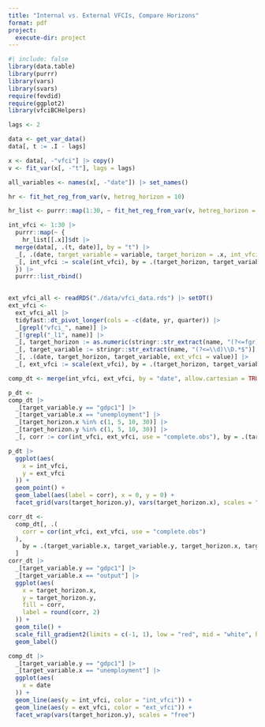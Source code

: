 ```yaml
---
title: "Internal vs. External VFCIs, Compare Horizons"
format: pdf
project:
  execute-dir: project
---
```


```r
#| include: false
library(data.table)
library(purrr)
library(vars)
library(svars)
require(fevdid)
require(ggplot2)
library(vfciBCHelpers)
```

```r
lags <- 2

data <- get_var_data()
data[, t := .I - lags]

x <- data[, -"vfci"] |> copy()
v <- fit_var(x[, -"t"], lags = lags)

all_variables <- names(x[, -"date"]) |> set_names()

hr <- fit_het_reg_from_var(v, hetreg_horizon = 10)

hr_list <- purrr::map(1:30, ~ fit_het_reg_from_var(v, hetreg_horizon = .x)) 

int_vfci <- 1:30 |>
  purrr::map(~ {
    hr_list[[.x]]$dt |>
  merge(data[, .(t, date)], by = "t") |>
  _[, .(date, target_variable = variable, target_horizon = .x, int_vfci = log_var_fitted)]|>
  _[, int_vfci := scale(int_vfci), by = .(target_horizon, target_variable)]
  }) |>
  purrr::list_rbind()
  

```

```r
ext_vfci_all <- readRDS("./data/vfci_data.rds") |> setDT()
ext_vfci <-
  ext_vfci_all |>
  tidyfast::dt_pivot_longer(cols = -c(date, yr, quarter)) |>
  _[grepl("vfci_", name)] |>
  _[!grepl("_l1", name)] |>
  _[, target_horizon := as.numeric(stringr::str_extract(name, "(?<=fgr)\\d{1,2}")) ] |>
  _[, target_variable := stringr::str_extract(name, "(?<=\\d)\\D.*$")] |>
  _[, .(date, target_horizon, target_variable, ext_vfci = value)] |>
  _[, ext_vfci := scale(ext_vfci), by = .(target_horizon, target_variable)]
```


```r
comp_dt <- merge(int_vfci, ext_vfci, by = "date", allow.cartesian = TRUE)

p_dt <-
comp_dt |>
  _[target_variable.y == "gdpc1"] |>
  _[target_variable.x == "unemployment"] |>
  _[target_horizon.x %in% c(1, 5, 10, 30)] |>
  _[target_horizon.y %in% c(1, 5, 10, 30)] |>
  _[, corr := cor(int_vfci, ext_vfci, use = "complete.obs"), by = .(target_variable.x, target_horizon.y, target_horizon.x, target_horizon.y)]

p_dt |>
  ggplot(aes(
    x = int_vfci,
    y = ext_vfci
  )) +
  geom_point() + 
  geom_label(aes(label = corr), x = 0, y = 0) + 
  facet_grid(vars(target_horizon.y), vars(target_horizon.x), scales = "free")

corr_dt <- 
  comp_dt[, .(
    corr = cor(int_vfci, ext_vfci, use = "complete.obs")
  ),
    by = .(target_variable.x, target_variable.y, target_horizon.x, target_horizon.y)
  ]
corr_dt |>
  _[target_variable.y == "gdpc1"] |>
  _[target_variable.x == "output"] |>
  ggplot(aes(
    x = target_horizon.x,
    y = target_horizon.y,
    fill = corr,
    label = round(corr, 2)
  )) +
  geom_tile() +
  scale_fill_gradient2(limits = c(-1, 1), low = "red", mid = "white", high = "blue") +
  geom_label()

comp_dt |>
  _[target_variable.y == "gdpc1"] |>
  _[target_variable.x == "unemployment"] |>
  ggplot(aes(
    x = date
  )) +
  geom_line(aes(y = int_vfci, color = "int_vfci")) + 
  geom_line(aes(y = ext_vfci, color = "ext_vfci")) + 
  facet_wrap(vars(target_horizon.y), scales = "free")
```